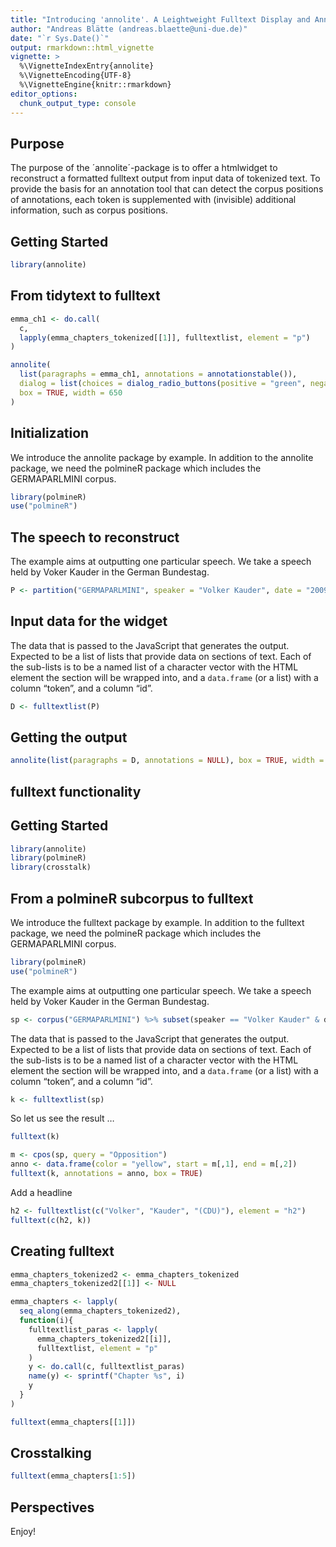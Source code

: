 ```yaml
---
title: "Introducing 'annolite'. A Leightweight Fulltext Display and Annotation Tool"
author: "Andreas Blätte (andreas.blaette@uni-due.de)"
date: "`r Sys.Date()`"
output: rmarkdown::html_vignette
vignette: >
  %\VignetteIndexEntry{annolite}
  %\VignetteEncoding{UTF-8}
  %\VignetteEngine{knitr::rmarkdown}
editor_options: 
  chunk_output_type: console
---
```



## Purpose

The purpose of the ´annolite´-package is to offer a htmlwidget to reconstruct a formatted fulltext output from input data of tokenized text. To provide the basis for an annotation tool that can detect the corpus positions of annotations, each token is supplemented with (invisible) additional information, such as corpus positions.


## Getting Started

```r
library(annolite)
```

## From tidytext to fulltext

```r
emma_ch1 <- do.call(
  c,
  lapply(emma_chapters_tokenized[[1]], fulltextlist, element = "p")
)
```

```r
annolite(
  list(paragraphs = emma_ch1, annotations = annotationstable()),
  dialog = list(choices = dialog_radio_buttons(positive = "green", negative = "red")),
  box = TRUE, width = 650
)
```


## Initialization

We introduce the annolite package by example. In addition to the annolite package, we need the polmineR package which includes the GERMAPARLMINI corpus.

```r
library(polmineR)
use("polmineR")
```


## The speech to reconstruct

The example aims at outputting one particular speech. We take a speech held by Voker Kauder in the German Bundestag.

```r
P <- partition("GERMAPARLMINI", speaker = "Volker Kauder", date = "2009-11-10")
```


## Input data for the widget

The data that is passed to the JavaScript that generates the output. Expected to be a list of lists that provide data on sections of text. Each of the sub-lists is to be a named list of a character vector with the HTML element the section will be wrapped into, and  a `data.frame` (or a list) with a column "token", and a column "id".

```r
D <- fulltextlist(P)
```


## Getting the output

```r
annolite(list(paragraphs = D, annotations = NULL), box = TRUE, width = 650)
```


## fulltext functionality

## Getting Started

```r
library(annolite)
library(polmineR)
library(crosstalk)
```


## From a polmineR subcorpus to fulltext

We introduce the fulltext package by example. In addition to the fulltext package, we need the polmineR package which includes the GERMAPARLMINI corpus.

```r
library(polmineR)
use("polmineR")
```

The example aims at outputting one particular speech. We take a speech held by Voker Kauder in the German Bundestag.

```r
sp <- corpus("GERMAPARLMINI") %>% subset(speaker == "Volker Kauder" & date == "2009-11-10")
```

The data that is passed to the JavaScript that generates the output. Expected to be a list of lists that provide data on sections of text. Each of the sub-lists is to be a named list of a character vector with the HTML element the section will be wrapped into, and  a `data.frame` (or a list) with a column "token", and a column "id".

```r
k <- fulltextlist(sp)
```

So let us see the result ... 

```r
fulltext(k)
```

```r
m <- cpos(sp, query = "Opposition")
anno <- data.frame(color = "yellow", start = m[,1], end = m[,2])
fulltext(k, annotations = anno, box = TRUE)
```

Add a headline

```r
h2 <- fulltextlist(c("Volker", "Kauder", "(CDU)"), element = "h2")
fulltext(c(h2, k))
```




## Creating fulltext

```r
emma_chapters_tokenized2 <- emma_chapters_tokenized
emma_chapters_tokenized2[[1]] <- NULL

emma_chapters <- lapply(
  seq_along(emma_chapters_tokenized2),
  function(i){
    fulltextlist_paras <- lapply(
      emma_chapters_tokenized2[[i]],
      fulltextlist, element = "p"
    )
    y <- do.call(c, fulltextlist_paras)
    name(y) <- sprintf("Chapter %s", i)
    y
  }
)
```


```r
fulltext(emma_chapters[[1]])
```


## Crosstalking

```r
fulltext(emma_chapters[1:5])
```


## Perspectives

Enjoy! 